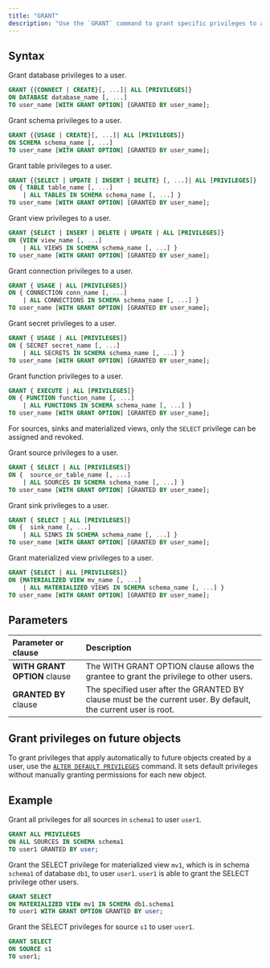```yaml
---
title: "GRANT"
description: "Use the `GRANT` command to grant specific privileges to a user."
---
```


## Syntax

Grant database privileges to a user.

```sql
GRANT {{CONNECT | CREATE}[, ...]| ALL [PRIVILEGES]}
ON DATABASE database_name [, ...]
TO user_name [WITH GRANT OPTION] [GRANTED BY user_name];

```

Grant schema privileges to a user.

```sql
GRANT {{USAGE | CREATE}[, ...]| ALL [PRIVILEGES]}
ON SCHEMA schema_name [, ...]
TO user_name [WITH GRANT OPTION] [GRANTED BY user_name];
```

Grant table privileges to a user.

```sql
GRANT {{SELECT | UPDATE | INSERT | DELETE} [, ...]| ALL [PRIVILEGES]}
ON { TABLE table_name [, ...]
    | ALL TABLES IN SCHEMA schema_name [, ...] }
TO user_name [WITH GRANT OPTION] [GRANTED BY user_name];
```

Grant view privileges to a user.

```sql
GRANT {SELECT | INSERT | DELETE | UPDATE | ALL [PRIVILEGES]}
ON {VIEW view_name [, ...]
    | ALL VIEWS IN SCHEMA schema_name [, ...] }
TO user_name [WITH GRANT OPTION] [GRANTED BY user_name];
```

Grant connection privileges to a user.

```sql
GRANT { USAGE | ALL [PRIVILEGES]}
ON { CONNECTION conn_name [, ...]
    | ALL CONNECTIONS IN SCHEMA schema_name [, ...] }
TO user_name [WITH GRANT OPTION] [GRANTED BY user_name];
```

Grant secret privileges to a user.

```sql
GRANT { USAGE | ALL [PRIVILEGES]}
ON { SECRET secret_name [, ...]
    | ALL SECRETS IN SCHEMA schema_name [, ...] }
TO user_name [WITH GRANT OPTION] [GRANTED BY user_name];
```

Grant function privileges to a user.

```sql
GRANT { EXECUTE | ALL [PRIVILEGES]}
ON { FUNCTION function_name [, ...]
    | ALL FUNCTIONS IN SCHEMA schema_name [, ...] }
TO user_name [WITH GRANT OPTION] [GRANTED BY user_name];

```

For sources, sinks and materialized views, only the `SELECT` privilege can be assigned and revoked.

Grant source privileges to a user.

```sql
GRANT { SELECT | ALL [PRIVILEGES]}
ON {  source_or_table_name [, ...]
    | ALL SOURCES IN SCHEMA schema_name [, ...] }
TO user_name [WITH GRANT OPTION] [GRANTED BY user_name];
```

Grant sink privileges to a user.

```sql
GRANT { SELECT | ALL [PRIVILEGES]}
ON {  sink_name [, ...]
    | ALL SINKS IN SCHEMA schema_name [, ...] }
TO user_name [WITH GRANT OPTION] [GRANTED BY user_name];
```

Grant materialized view privileges to a user.

```sql
GRANT {SELECT | ALL [PRIVILEGES]}
ON {MATERIALIZED VIEW mv_name [, ...]
    | ALL MATERIALIZED VIEWS IN SCHEMA schema_name [, ...] }
TO user_name [WITH GRANT OPTION] [GRANTED BY user_name];
```

## Parameters

| Parameter or clause          | Description                                                                                                    |
| :--------------------------- | :------------------------------------------------------------------------------------------------------------- |
| **WITH GRANT OPTION** clause | The WITH GRANT OPTION clause allows the grantee to grant the privilege to other users.                         |
| **GRANTED BY** clause        | The specified user after the GRANTED BY clause must be the current user. By default, the current user is root. |

## Grant privileges on future objects 

To grant privileges that apply automatically to future objects created by a user, use the [`ALTER DEFAULT PRIVILEGES`](/sql/commands/sql-alter-default-privileges) command. It sets default privileges without manually granting permissions for each new object.

## Example

Grant all privileges for all sources in `schema1` to user `user1`.

```sql
GRANT ALL PRIVILEGES
ON ALL SOURCES IN SCHEMA schema1
TO user1 GRANTED BY user;
```

Grant the SELECT privilege for materialized view `mv1`, which is in schema `schema1` of database `db1`, to user `user1`. `user1` is able to grant the SELECT privilege other users.

```sql
GRANT SELECT
ON MATERIALIZED VIEW mv1 IN SCHEMA db1.schema1
TO user1 WITH GRANT OPTION GRANTED BY user;
```

Grant the SELECT privileges for source `s1` to user `user1`.

```sql
GRANT SELECT
ON SOURCE s1
TO user1;
```
